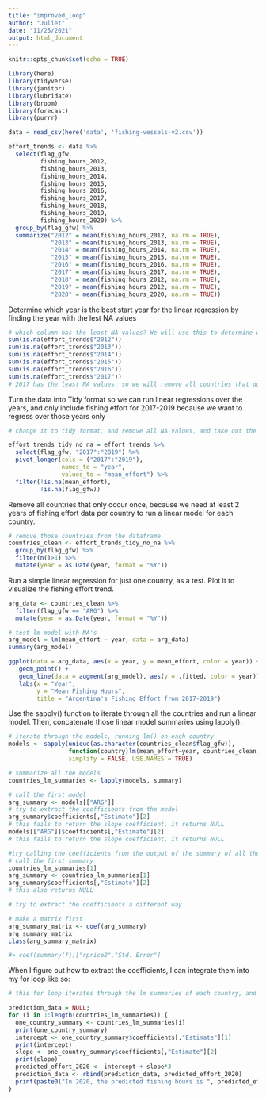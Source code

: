 ```yaml
---
title: "improved_loop"
author: "Juliet"
date: "11/25/2021"
output: html_document
---
```


```r
knitr::opts_chunk$set(echo = TRUE)
```

```r
library(here)
library(tidyverse)
library(janitor)
library(lubridate)
library(broom)
library(forecast)
library(purrr)
```

```r
data = read_csv(here('data', 'fishing-vessels-v2.csv'))
```

```r
effort_trends <- data %>% 
  select(flag_gfw, 
         fishing_hours_2012,
         fishing_hours_2013,
         fishing_hours_2014,
         fishing_hours_2015,
         fishing_hours_2016,
         fishing_hours_2017,
         fishing_hours_2018,
         fishing_hours_2019,
         fishing_hours_2020) %>% 
  group_by(flag_gfw) %>% 
  summarize("2012" = mean(fishing_hours_2012, na.rm = TRUE),
            "2013" = mean(fishing_hours_2013, na.rm = TRUE),
            "2014" = mean(fishing_hours_2014, na.rm = TRUE),
            "2015" = mean(fishing_hours_2015, na.rm = TRUE),
            "2016" = mean(fishing_hours_2016, na.rm = TRUE),
            "2017" = mean(fishing_hours_2017, na.rm = TRUE),
            "2018" = mean(fishing_hours_2012, na.rm = TRUE),
            "2019" = mean(fishing_hours_2012, na.rm = TRUE),
            "2020" = mean(fishing_hours_2020, na.rm = TRUE))

```

Determine which year is the best start year for the linear regression by finding the year with the lest NA values

```r
# which column has the least NA values? We will use this to determine which year is the best start year for our linear regression
sum(is.na(effort_trends$"2012"))
sum(is.na(effort_trends$"2013"))
sum(is.na(effort_trends$"2014"))
sum(is.na(effort_trends$"2015"))
sum(is.na(effort_trends$"2016"))
sum(is.na(effort_trends$"2017"))
# 2017 has the least NA values, so we will remove all countries that dont have data for 2017
```

Turn the data into Tidy format so we can run linear regressions over the years, and only include fishing effort for 2017-2019 because we want to regress over those years only

```r
# change it to tidy format, and remove all NA values, and take out the year 2020 because we want to compare what we would EXPECT in 2020 based on what we saw in 2012-2019

effort_trends_tidy_no_na = effort_trends %>%
  select(flag_gfw, "2017":"2019") %>% 
  pivot_longer(cols = ("2017":"2019"),
               names_to = "year",
               values_to = "mean_effort") %>% 
  filter(!is.na(mean_effort),
         !is.na(flag_gfw))
```

Remove all countries that only occur once, because we need at least 2 years of fishing effort data per country to run a linear model for each country.

```r
# remove those countries from the dataframe
countries_clean <- effort_trends_tidy_no_na %>% 
  group_by(flag_gfw) %>%
  filter(n()>1) %>% 
  mutate(year = as.Date(year, format = "%Y"))
```

Run a simple linear regression for just one country, as a test. Plot it to visualize the fishing effort trend.

```r
arg_data <- countries_clean %>% 
  filter(flag_gfw == "ARG") %>% 
  mutate(year = as.Date(year, format = "%Y"))

# test lm model with NA's
arg_model = lm(mean_effort ~ year, data = arg_data)
summary(arg_model)

ggplot(data = arg_data, aes(x = year, y = mean_effort, color = year)) +
   geom_point() +
   geom_line(data = augment(arg_model), aes(y = .fitted, color = year)) + 
   labs(x = "Year",
        y = "Mean Fishing Hours",
        title = "Argentina's Fishing Effort from 2017-2019")
```

Use the sapply() function to iterate through all the countries and run a linear model. Then, concatenate those linear model summaries using lapply().

```r
# iterate through the models, running lm() on each country
models <- sapply(unique(as.character(countries_clean$flag_gfw)),
                 function(country)lm(mean_effort~year, countries_clean, subset = (flag_gfw == country)),
                 simplify = FALSE, USE.NAMES = TRUE)

# summarize all the models
countries_lm_summaries <- lapply(models, summary)

# call the first model
arg_summary <- models[["ARG"]]
# try to extract the coefficients from the model
arg_summary$coefficients[,"Estimate"][2]
# this fails to return the slope coefficient, it returns NULL
models[["ARG"]]$coefficients[,"Estimate"][2]
# this fails to return the slope coefficient, it returns NULL

#try calling the coefficients from the output of the summary of all the models
# call the first summary
countries_lm_summaries[1]
arg_summary <- countries_lm_summaries[1]
arg_summary$coefficients[,"Estimate"][2]
# this also returns NULL
```
```r
# try to extract the coefficients a different way

# make a matrix first
arg_summary_matrix <- coef(arg_summary)
arg_summary_matrix
class(arg_summary_matrix)

#> coef(summary(f))["rprice2","Std. Error"]
```
When I figure out how to extract the coefficients, I can integrate them into my for loop like so:

```r
# this for loop iterates through the lm summaries of each country, and should put the predicted fishing effort for 2020 into the empty dataframe I create called "prediction_data"

prediction_data = NULL;
for (i in 1:length(countries_lm_summaries)) {
  one_country_summary <- countries_lm_summaries[i]
  print(one_country_summary)
  intercept <- one_country_summary$coefficients[,"Estimate"][1]
  print(intercept)
  slope <- one_country_summary$coefficients[,"Estimate"][2]
  print(slope)
  predicted_effort_2020 <- intercept + slope*3
  prediction_data <- rbind(prediction_data, predicted_effort_2020)
  print(paste0("In 2020, the predicted fishing hours is ", predicted_effort_2020))
}
```

```r

```


















